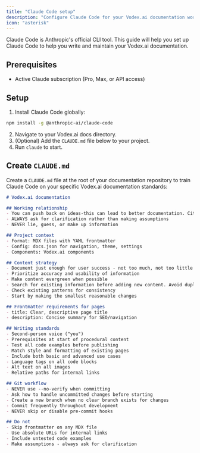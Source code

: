 ```yaml
---
title: "Claude Code setup"
description: "Configure Claude Code for your Vodex.ai documentation workflow"
icon: "asterisk"
---
```


Claude Code is Anthropic's official CLI tool. This guide will help you set up Claude Code to help you write and maintain your Vodex.ai documentation.

## Prerequisites

- Active Claude subscription (Pro, Max, or API access)

## Setup

1. Install Claude Code globally:

  ```bash
  npm install -g @anthropic-ai/claude-code
```

2. Navigate to your Vodex.ai docs directory.
3. (Optional) Add the `CLAUDE.md` file below to your project.
4. Run `claude` to start.

## Create `CLAUDE.md`

Create a `CLAUDE.md` file at the root of your documentation repository to train Claude Code on your specific Vodex.ai documentation standards:

````markdown
# Vodex.ai documentation

## Working relationship
- You can push back on ideas-this can lead to better documentation. Cite sources and explain your reasoning when you do so
- ALWAYS ask for clarification rather than making assumptions
- NEVER lie, guess, or make up information

## Project context
- Format: MDX files with YAML frontmatter
- Config: docs.json for navigation, theme, settings
- Components: Vodex.ai components

## Content strategy
- Document just enough for user success - not too much, not too little
- Prioritize accuracy and usability of information
- Make content evergreen when possible
- Search for existing information before adding new content. Avoid duplication unless it is done for a strategic reason
- Check existing patterns for consistency
- Start by making the smallest reasonable changes

## Frontmatter requirements for pages
- title: Clear, descriptive page title
- description: Concise summary for SEO/navigation

## Writing standards
- Second-person voice ("you")
- Prerequisites at start of procedural content
- Test all code examples before publishing
- Match style and formatting of existing pages
- Include both basic and advanced use cases
- Language tags on all code blocks
- Alt text on all images
- Relative paths for internal links

## Git workflow
- NEVER use --no-verify when committing
- Ask how to handle uncommitted changes before starting
- Create a new branch when no clear branch exists for changes
- Commit frequently throughout development
- NEVER skip or disable pre-commit hooks

## Do not
- Skip frontmatter on any MDX file
- Use absolute URLs for internal links
- Include untested code examples
- Make assumptions - always ask for clarification
````

